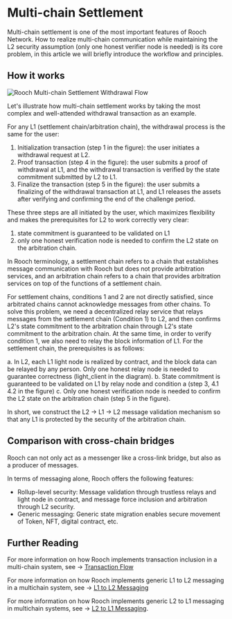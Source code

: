 # Multi-chain Settlement

Multi-chain settlement is one of the most important features of Rooch Network. How to realize multi-chain communication while maintaining the L2 security assumption (only one honest verifier node is needed) is its core problem, in this article we will briefly introduce the workflow and principles.

## How it works


<Image
    src="/docs/rooch-multi-chain-settlement-withdrawal-flow.jpeg"
    alt="Rooch Multi-chain Settlement Withdrawal Flow"
    width={700}
    height={390}
    className="mx-auto my-4"
/>

Let's illustrate how multi-chain settlement works by taking the most complex and well-attended withdrawal transaction as an example.

For any L1 (settlement chain/arbitration chain), the withdrawal process is the same for the user:

1. Initialization transaction (step 1 in the figure): the user initiates a withdrawal request at L2.
2. Proof transaction (step 4 in the figure): the user submits a proof of withdrawal at L1, and the withdrawal transaction is verified by the state commitment submitted by L2 to L1.
3. Finalize the transaction (step 5 in the figure): the user submits a finalizing of the withdrawal transaction at L1, and L1 releases the assets after verifying and confirming the end of the challenge period.

These three steps are all initiated by the user, which maximizes flexibility and makes the prerequisites for L2 to work correctly very clear:

1. state commitment is guaranteed to be validated on L1
2. only one honest verification node is needed to confirm the L2 state on the arbitration chain.

In Rooch terminology, a settlement chain refers to a chain that establishes message communication with Rooch but does not provide arbitration services, and an arbitration chain refers to a chain that provides arbitration services on top of the functions of a settlement chain.

For settlement chains, conditions 1 and 2 are not directly satisfied, since arbitrated chains cannot acknowledge messages from other chains. To solve this problem, we need a decentralized relay service that relays messages from the settlement chain (Condition 1) to L2, and then confirms L2's state commitment to the arbitration chain through L2's state commitment to the arbitration chain.
At the same time, in order to verify condition 1, we also need to relay the block information of L1. For the settlement chain, the prerequisites is as follows:

a. In L2, each L1 light node is realized by contract, and the block data can be relayed by any person. Only one honest relay node is needed to guarantee correctness (light_client in the diagram).
b. State commitment is guaranteed to be validated on L1 by relay node and condition a (step 3, 4.1 4.2 in the figure)
c. Only one honest verification node is needed to confirm the L2 state on the arbitration chain (step 5 in the figure).

In short, we construct the L2 -> L1 -> L2 message validation mechanism so that any L1 is protected by the security of the arbitration chain.

## Comparison with cross-chain bridges

Rooch can not only act as a messenger like a cross-link bridge, but also as a producer of messages.

In terms of messaging alone, Rooch offers the following features:

- Rollup-level security: Message validation through trustless relays and light node in contract, and message force inclusion and arbitration through L2 security.
- Generic messaging: Generic state migration enables secure movement of Token, NFT, digital contract, etc.

## Further Reading

For more information on how Rooch implements transaction inclusion in a multi-chain system, see → [Transaction Flow](/docs/dive-into-rooch/transaction-flow)

For more information on how Rooch implements generic L1 to L2 messaging in a multichain system, see → [L1 to L2 Messaging](/docs/dive-into-rooch/l1-to-l2-messaging)

For more information on how Rooch implements generic L2 to L1 messaging in multichain systems, see → [L2 to L1 Messaging](/docs/dive-into-rooch/l2-to-l1-messaging).
